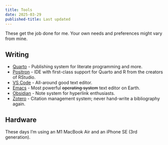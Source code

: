 ```yaml
---
title: Tools
date: 2025-03-29
published-title: Last updated
---
```


These get the job done for me. Your own needs and preferences might vary from mine.

## Writing

+ [Quarto](https://quarto.org/) - Publishing system for literate programming and more.
+ [Positron](https://positron.posit.co/) - IDE with first-class support for Quarto and R from the creators of RStudio.
+ [VS Code](https://code.visualstudio.com/) - All-around good text editor.
+ [Emacs](https://www.gnu.org/software/emacs/) - Most powerful ~~operating system~~ text editor on Earth.
+ [Obsidian](https://obsidian.md/) - Note system for hyperlink enthusiasts.
+ [Zotero](https://www.zotero.org/) - Citation management system; never hand-write a bibliography again.


## Hardware

These days I'm using an M1 MacBook Air and an iPhone SE (3rd generation).
